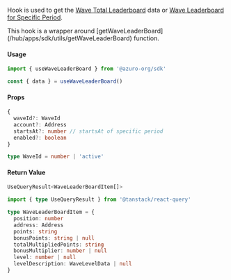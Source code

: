 
Hook is used to get the [Wave Total Leaderboard](/hub/apps/guides/azuro-waves#fetch-total-leaderboard) data or [Wave Leaderboard for Specific Period](/hub/apps/guides/azuro-waves#fetch-leaderboard-for-specific-period).

<Callout type="info">
  This hook is a wrapper around [getWaveLeaderBoard](/hub/apps/sdk/utils/getWaveLeaderBoard) function.
</Callout>

#### Usage

```ts
import { useWaveLeaderBoard } from '@azuro-org/sdk'

const { data } = useWaveLeaderBoard()
```

#### Props

```ts
{
  waveId?: WaveId
  account?: Address
  startsAt?: number // startsAt of specific period
  enabled?: boolean
}
```

```ts
type WaveId = number | 'active'
```

#### Return Value

```ts
UseQueryResult<WaveLeaderBoardItem[]>
```

```ts
import { type UseQueryResult } from '@tanstack/react-query'

type WaveLeaderBoardItem = {
  position: number
  address: Address
  points: string
  bonusPoints: string | null
  totalMultipliedPoints: string
  bonusMultiplier: number | null
  level: number | null
  levelDescription: WaveLevelData | null
}
```
